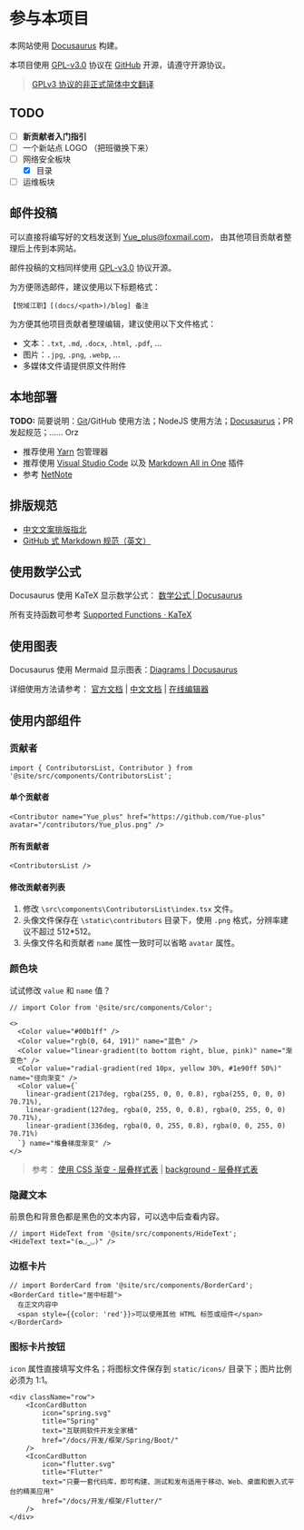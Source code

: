 # 参与本项目

本网站使用 [Docusaurus](https://docusaurus.io/zh-CN/docs) 构建。

本项目使用 [GPL-v3.0](https://github.com/Yue-plus/JVTC.Yue.Zone/blob/main/LICENSE)
协议在 [GitHub](https://github.com/Yue-plus/JVTC.Yue.Zone) 开源，请遵守开源协议。

> [GPLv3 协议的非正式简体中文翻译](https://jxself.org/translations/gpl-3.zh.shtml)

## TODO

- [ ] **新贡献者入门指引**
- [ ] 一个新站点 LOGO （把班徽换下来）
- [ ] 网络安全板块
  + [x] 目录
- [ ] 运维板块

## 邮件投稿

可以直接将编写好的文档发送到 [Yue_plus@foxmail.com](mailto:Yue_plus@foxmail.com)，
由其他项目贡献者整理后上传到本网站。

邮件投稿的文档同样使用 [GPL-v3.0](https://github.com/Yue-plus/JVTC.Yue.Zone/blob/main/LICENSE) 协议开源。

为方便筛选邮件，建议使用以下标题格式：

```text
【悦域江职】[(docs/<path>)/blog] 备注
```

为方便其他项目贡献者整理编辑，建议使用以下文件格式：

- 文本：`.txt`, `.md`, `.docx`, `.html`, `.pdf`, ...
- 图片：`.jpg`, `.png`, `.webp`, ...
- 多媒体文件请提供原文件附件

## 本地部署

**TODO:** 简要说明：[Git](/docs/开发/工具/Git)/GitHub 使用方法；NodeJS 使用方法；[Docusaurus](https://docusaurus.io/zh-CN/docs)；PR 发起规范；…… Orz

- 推荐使用 [Yarn](https://classic.yarnpkg.cn/docs) 包管理器
- 推荐使用 [Visual Studio Code](https://code.visualstudio.com/)
  以及 [Markdown All in One](https://marketplace.visualstudio.com/items?itemName=yzhang.markdown-all-in-one) 插件
- 参考 [NetNote](https://net.note.yue.zone/start/start.html#%E5%9C%A8%E5%BC%80%E5%A7%8B%E4%B9%8B%E5%89%8D)

## 排版规范

- [中文文案排版指北](https://github.com/sparanoid/chinese-copywriting-guidelines/blob/master/README.zh-Hans.md)
- [GitHub 式 Markdown 规范（英文）](https://github.github.com/gfm/)

## 使用数学公式

Docusaurus 使用 KaTeX 显示数学公式： [数学公式 | Docusaurus](https://docusaurus.io/zh-CN/docs/markdown-features/math-equations)

所有支持函数可参考 [Supported Functions · KaTeX](https://katex.org/docs/supported.html)

## 使用图表

Docusaurus 使用 Mermaid 显示图表：[Diagrams | Docusaurus](https://docusaurus.io/zh-CN/docs/markdown-features/diagrams)

详细使用方法请参考：
[官方文档](https://mermaid.js.org/intro/)
| [中文文档](https://github.com/mermaid-js/mermaid/blob/develop/README.zh-CN.md)
| [在线编辑器](https://mermaid.live/edit)

## 使用内部组件

### 贡献者

```tsx
import { ContributorsList, Contributor } from '@site/src/components/ContributorsList';
```

#### 单个贡献者

```tsx live
<Contributor name="Yue_plus" href="https://github.com/Yue-plus" avatar="/contributors/Yue_plus.png" />
```

#### 所有贡献者

```tsx live
<ContributorsList />
```

#### 修改贡献者列表

1. 修改 `\src\components\ContributorsList\index.tsx` 文件。
2. 头像文件保存在 `\static\contributors` 目录下，使用 `.png` 格式，分辨率建议不超过 512*512。
3. 头像文件名和贡献者 `name` 属性一致时可以省略 `avatar` 属性。

### 颜色块

试试修改 `value` 和 `name` 值？

```tsx live
// import Color from '@site/src/components/Color';

<>
  <Color value="#00b1ff" />
  <Color value="rgb(0, 64, 191)" name="蓝色" />
  <Color value="linear-gradient(to bottom right, blue, pink)" name="渐变色" />
  <Color value="radial-gradient(red 10px, yellow 30%, #1e90ff 50%)" name="径向渐变" />
  <Color value={`
    linear-gradient(217deg, rgba(255, 0, 0, 0.8), rgba(255, 0, 0, 0) 70.71%),
    linear-gradient(127deg, rgba(0, 255, 0, 0.8), rgba(0, 255, 0, 0) 70.71%),
    linear-gradient(336deg, rgba(0, 0, 255, 0.8), rgba(0, 0, 255, 0) 70.71%)
  `} name="堆叠梯度渐变" />
</>
```

> 参考：
> [使用 CSS 渐变 - 层叠样式表](https://developer.mozilla.org/zh-CN/docs/Web/CSS/CSS_images/Using_CSS_gradients)
> | [background - 层叠样式表](https://developer.mozilla.org/zh-CN/docs/Web/CSS/background)

### 隐藏文本

前景色和背景色都是黑色的文本内容，可以选中后查看内容。

```tsx live
// import HideText from '@site/src/components/HideText';
<HideText text="(✿◡‿◡)" />
```

### 边框卡片

```tsx live
// import BorderCard from '@site/src/components/BorderCard';
<BorderCard title="居中标题">
  在正文内容中
  <span style={{color: 'red'}}>可以使用其他 HTML 标签或组件</span>
</BorderCard>
```

### 图标卡片按钮

`icon` 属性直接填写文件名；将图标文件保存到 `static/icons/` 目录下；图片比例必须为 1:1。

```tsx live
<div className="row">
    <IconCardButton
        icon="spring.svg"
        title="Spring"
        text="互联网软件开发全家桶"
        href="/docs/开发/框架/Spring/Boot/"
    />
    <IconCardButton
        icon="flutter.svg"
        title="Flutter"
        text="只要一套代码库，即可构建、测试和发布适用于移动、Web、桌面和嵌入式平台的精美应用"
        href="/docs/开发/框架/Flutter/"
    />
</div>
```
